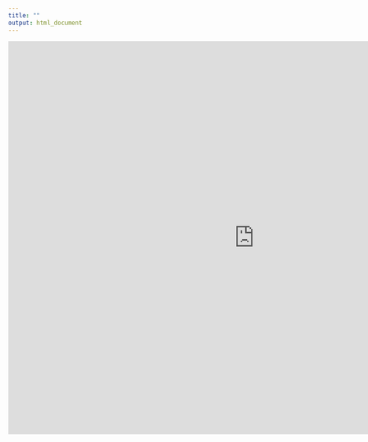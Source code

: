 ```yaml
---
title: ""
output: html_document
---
```


<iframe width="1000" height="800" src="https://cohesify.cut.ac.cy/fernando/Lidd/" frameborder="0" allowfullscreen></iframe>

